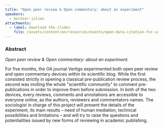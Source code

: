 ```yaml
---
title: "Open peer review & Open commentary: about an experiment"
speakers:
  - bordier-julien
attachments:
  - label: Download the slides
    file: /assets/content/en/resources/events/open-data-citation-for-social-science-and-humanities/sessions/4/presentations/0/5.1-Bordier.pdf
---
```

### Abstract

*Open peer review & Open commentary: about an experiment.*

For five months, the OA journal Vertigo experimented both open peer review and open commentary devices within its scientific blog. While the first consisted strictly in opening a classical pre-publication review process, the second was inviting the whole "scientific community" to comment pre-publications in order to improve them before submission. In both of the two devices, every reviews, comments and annotations are accessible to everyone online, as the authors, reviewers and commentators names. The sociologist in charge of this project will present the details of the experiment, its main results – need of human mediation, technical possibilities and limitations – and will try to raise the questions and potentialities issued by new forms of reviewing in academic publishing.
